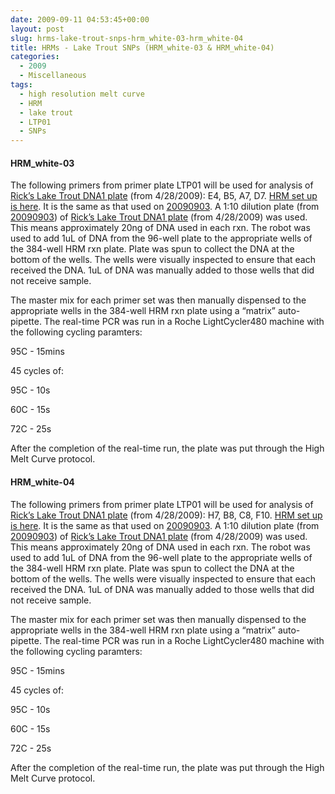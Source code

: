 ```yaml
---
date: 2009-09-11 04:53:45+00:00
layout: post
slug: hrms-lake-trout-snps-hrm_white-03-hrm_white-04
title: HRMs - Lake Trout SNPs (HRM_white-03 & HRM_white-04)
categories:
  - 2009
  - Miscellaneous
tags:
  - high resolution melt curve
  - HRM
  - lake trout
  - LTP01
  - SNPs
---
```


#### HRM_white-03



The following primers from primer plate LTP01 will be used for analysis of [Rick's Lake Trout DNA1 plate](https://eagle.fish.washington.edu/Arabidopsis/Lake%20Trout%20DNA1%20Plate%2020090428.jpg) (from 4/28/2009): E4, B5, A7, D7. [HRM set up is here](http://eagle.fish.washington.edu/Arabidopsis/Notebook%20Workup%20Files/20090904-01.jpg). It is the same as that used on [20090903](/Sam%27s+Working+Notebook+Sept-Oct+2009#sjw20090903). A 1:10 dilution plate (from [20090903](/Sam%27s+Working+Notebook+Sept-Oct+2009#sjw20090903)) of [Rick's Lake Trout DNA1 plate](http://eagle.fish.washington.edu/Arabidopsis/Lake%20Trout%20DNA1%20Plate%2020090428.jpg) (from 4/28/2009) was used. This means approximately 20ng of DNA used in each rxn. The robot was used to add 1uL of DNA from the 96-well plate to the appropriate wells of the 384-well HRM rxn plate. Plate was spun to collect the DNA at the bottom of the wells. The wells were visually inspected to ensure that each received the DNA. 1uL of DNA was manually added to those wells that did not receive sample.

The master mix for each primer set was then manually dispensed to the appropriate wells in the 384-well HRM rxn plate using a "matrix" auto-pipette. The real-time PCR was run in a Roche LightCycler480 machine with the following cycling paramters:

95C - 15mins

45 cycles of:

95C - 10s

60C - 15s

72C - 25s

After the completion of the real-time run, the plate was put through the High Melt Curve protocol.





#### HRM_white-04



The following primers from primer plate LTP01 will be used for analysis of [Rick's Lake Trout DNA1 plate](https://eagle.fish.washington.edu/Arabidopsis/Lake%20Trout%20DNA1%20Plate%2020090428.jpg) (from 4/28/2009): H7, B8, C8, F10. [HRM set up is here](http://eagle.fish.washington.edu/Arabidopsis/Notebook%20Workup%20Files/20090904-01.jpg). It is the same as that used on [20090903](/Sam%27s+Working+Notebook+Sept-Oct+2009#sjw20090903). A 1:10 dilution plate (from [20090903](/Sam%27s+Working+Notebook+Sept-Oct+2009#sjw20090903)) of [Rick's Lake Trout DNA1 plate](http://eagle.fish.washington.edu/Arabidopsis/Lake%20Trout%20DNA1%20Plate%2020090428.jpg) (from 4/28/2009) was used. This means approximately 20ng of DNA used in each rxn. The robot was used to add 1uL of DNA from the 96-well plate to the appropriate wells of the 384-well HRM rxn plate. Plate was spun to collect the DNA at the bottom of the wells. The wells were visually inspected to ensure that each received the DNA. 1uL of DNA was manually added to those wells that did not receive sample.

The master mix for each primer set was then manually dispensed to the appropriate wells in the 384-well HRM rxn plate using a "matrix" auto-pipette. The real-time PCR was run in a Roche LightCycler480 machine with the following cycling paramters:

95C - 15mins

45 cycles of:

95C - 10s

60C - 15s

72C - 25s

After the completion of the real-time run, the plate was put through the High Melt Curve protocol.
